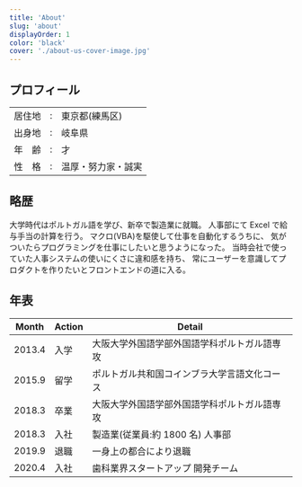 ```yaml
---
title: 'About'
slug: 'about'
displayOrder: 1
color: 'black'
cover: './about-us-cover-image.jpg'
---
```


## プロフィール

|        |     |                    |
| ------ | --- | ------------------ |
| 居住地 | :   | 東京都(練馬区)     |
| 出身地 | :   | 岐阜県             |
| 年　齢 | :   | <MyYearsOld />才   |
| 性　格 | :   | 温厚・努力家・誠実 |

## 略歴

大学時代はポルトガル語を学び、新卒で製造業に就職。
人事部にて Excel で給与手当の計算を行う。
マクロ(VBA)を駆使して仕事を自動化するうちに、
気がついたらプログラミングを仕事にしたいと思うようになった。
当時会社で使っていた人事システムの使いにくさに違和感を持ち、
常にユーザーを意識してプロダクトを作りたいとフロントエンドの道に入る。

## 年表

| Month  | Action | Detail                                       |
| ------ | ------ | -------------------------------------------- |
| 2013.4 | 入学   | 大阪大学外国語学部外国語学科ポルトガル語専攻 |
| 2015.9 | 留学   | ポルトガル共和国コインブラ大学言語文化コース |
| 2018.3 | 卒業   | 大阪大学外国語学部外国語学科ポルトガル語専攻 |
| 2018.3 | 入社   | 製造業(従業員:約 1800 名) 人事部             |
| 2019.9 | 退職   | 一身上の都合により退職                       |
| 2020.4 | 入社   | 歯科業界スタートアップ 開発チーム            |
